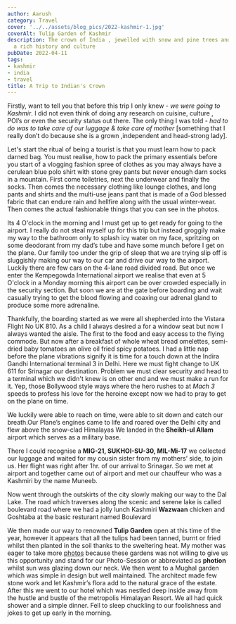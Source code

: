 ```yaml
---
author: Aarush
category: Travel
cover: '../../assets/blog_pics/2022-kashmir-1.jpg'
coverAlt: Tulip Garden of Kashmir
description: The crown of India , jewelled with snow and pine trees and laden with
  a rich history and culture
pubDate: 2022-04-11
tags:
- kashmir
- india
- travel
title: A Trip to Indian's Crown
---
```


Firstly, want to tell you that before this trip I only knew - *we were going to Kashmir*. I did not even think of doing any research on cuisine, culture , POI’s or even the security status out there. The only thing I was told -  *had to do was to take care of our luggage & take care of mother* [something that I really don’t do  because she is a grown ,independent and head-strong lady].   
        

Let's start the ritual of being a tourist is that you must learn how to pack darned bag. You must realise, how to pack the primary essentials before you start of a vlogging fashion spree of clothes as you may always have a cerulean blue polo shirt with stone grey pants but never enough darn socks in a mountain. First come toiletries, next the underwear and finally the socks. Then comes the necessary clothing like lounge clothes, and long pants and shirts and the multi-use jeans pant that is made of a God blessed fabric that can endure rain  and hellfire along with the usual winter-wear. Then comes the actual fashionable things that you can see in the photos.   


Its 4 O'clock in the morning and I must get up to get ready for going to the airport. I really do not steal myself up for this trip but instead groggily make my way to the bathroom only to splash icy water on my face, spritzing on some deodorant from my dad’s tube and have some munch before I get on the plane. Our family too under the grip of sleep that we are trying slip off is sluggishly making our way to our car and drive our way to the airport. Luckily there are few cars on the 4-lane road divided road. But once we enter the Kempegowda International airport we realise that even at 5 O'clock in a Monday morning this airport can be over crowded especially in the security section. But soon we are at the gate before boarding and wait casually trying to  get the blood flowing and coaxing our adrenal gland to produce some more adrenaline.  

Thankfully, the boarding started as we were all shepherded into the  Vistara Flight No UK 810. As a child I always desired a for a window seat but now I always wanted the aisle. The first to the food and easy access to the flying commode. But now after a breakfast of whole wheat bread omelettes, semi-dried baby tomatoes an olive oil fried spicy potatoes. I had a little nap before the plane vibrations signify it is time for a touch down at the Indira Gandhi International terminal 3 in Delhi. Here we must fight change to UK 611 for Srinagar our destination. Problem we must clear security and head to a terminal which we didn't knew is on other end and we must make a run for it. Yep, those Bollywood style ways where the hero rushes to at *Mach 3* speeds to profess his love for the heroine  except now we had to pray to get on the plane on time.  


We luckily were able to reach on time, were able to sit down and catch our breath.Our Plane’s engines came to life and roared over the Delhi city and flew above the snow-clad Himalayas We landed in the **Sheikh-ul Allam** airport which serves as a military base.

There I could recognise a **MIG-21, SUKHOI-SU-30, MIL-Mi-17** we collected our luggage and waited for my cousin sister from my mothers’ side, to join us. Her flight was right after 1hr. of our arrival to Srinagar. So we met at airport and together came out of airport and met our chauffeur who was a Kashmiri by the name Muneeb.  

Now went through the outskirts of the city slowly making  our way to the Dal Lake. The road which traverses along the scenic and serene lake is called boulevard road where we had a jolly lunch Kashmiri **Wazwaan** chicken and Goshtaba at the basic resturant named Boulevard  

We then made our way to renowned **Tulip Garden** open at this time of the year, however it appears that all the tulips had been tanned, burnt or fried whilst then planted in the soil thanks to the sweltering heat. My mother was eager to take more [photos](https://photos.app.goo.gl/aQ6DS277YsJzvsbj6) because these gardens was not willing to give us this opportunity and stand for our Photo-Session or abbreviated as **photion** whilst sun was glazing down our neck. We then went to a Mughal garden which was simple in design but well maintained. The architect made few stone work and let Kashmir’s flora add to the natural grace of the estate. After this we went to our hotel which was nestled deep inside away from the hustle and bustle of the  metropolis Himalayan Resort. We all had quick shower and a simple dinner. Fell to sleep chuckling to our foolishness and jokes to get up early in the morning.